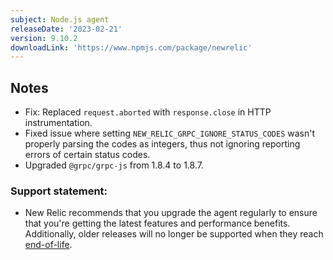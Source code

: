 ```yaml
---
subject: Node.js agent
releaseDate: '2023-02-21'
version: 9.10.2
downloadLink: 'https://www.npmjs.com/package/newrelic'
---
```


## Notes

* Fix: Replaced `request.aborted` with `response.close` in HTTP instrumentation.
* Fixed issue where setting `NEW_RELIC_GRPC_IGNORE_STATUS_CODES` wasn't properly parsing the codes as integers, thus not ignoring reporting errors of certain status codes.
* Upgraded `@grpc/grpc-js` from 1.8.4 to 1.8.7.


### Support statement:

* New Relic recommends that you upgrade the agent regularly to ensure that you're getting the latest features and performance benefits. Additionally, older releases will no longer be supported when they reach [end-of-life](/docs/using-new-relic/cross-product-functions/install-configure/notification-changes-new-relic-saas-features-distributed-software).